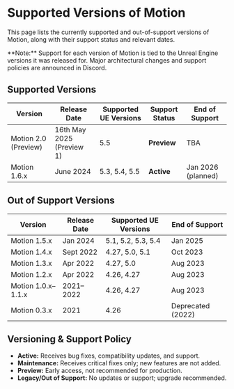 # Supported Versions of Motion

This page lists the currently supported and out-of-support versions of Motion, along with their support status and relevant dates.

<InfoAlert>
  <AlertDescription>
    **Note:** Support for each version of Motion is tied to the Unreal Engine versions it was released for. Major architectural changes and support policies are announced in Discord.
  </AlertDescription>
</InfoAlert>

## Supported Versions

| Version              | Release Date              | Supported UE Versions | Support Status | End of Support     |
| -------------------- | ------------------------- | --------------------- | -------------- | ------------------ |
| Motion 2.0 (Preview) | 16th May 2025 (Preview 1) | 5.5                   | **Preview**    | TBA                |
| Motion 1.6.x         | June 2024                 | 5.3, 5.4, 5.5         | **Active**     | Jan 2026 (planned) |

## Out of Support Versions

| Version            | Release Date | Supported UE Versions | End of Support    |
| ------------------ | ------------ | --------------------- | ----------------- |
| Motion 1.5.x       | Jan 2024     | 5.1, 5.2, 5.3, 5.4    | Jan 2025          |
| Motion 1.4.x       | Sept 2022    | 4.27, 5.0, 5.1        | Oct 2023          |
| Motion 1.3.x       | Apr 2022     | 4.27, 5.0             | Aug 2023          |
| Motion 1.2.x       | Apr 2022     | 4.26, 4.27            | Aug 2023          |
| Motion 1.0.x–1.1.x | 2021–2022    | 4.26, 4.27            | Aug 2023          |
| Motion 0.3.x       | 2021         | 4.26                  | Deprecated (2022) |

## Versioning & Support Policy

* **Active:** Receives bug fixes, compatibility updates, and support.
* **Maintenance:** Receives critical fixes only; new features are not added.
* **Preview:** Early access, not recommended for production.
* **Legacy/Out of Support:** No updates or support; upgrade recommended.
